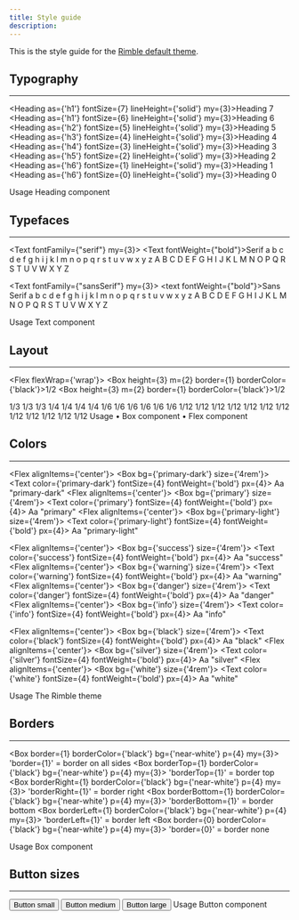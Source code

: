 ```yaml
---
title: Style guide
description:
---
```



This is the style guide for the [Rimble default theme](/components/rimble-ui/rimble-theme).

## Typography

---

<Heading as={'h1'} fontSize={7} lineHeight={'solid'} my={3}>Heading 7</Heading>
<Heading as={'h1'} fontSize={6} lineHeight={'solid'} my={3}>Heading 6</Heading>
<Heading as={'h2'} fontSize={5} lineHeight={'solid'} my={3}>Heading 5</Heading>
<Heading as={'h3'} fontSize={4} lineHeight={'solid'} my={3}>Heading 4</Heading>
<Heading as={'h4'} fontSize={3} lineHeight={'solid'} my={3}>Heading 3</Heading>
<Heading as={'h5'} fontSize={2} lineHeight={'solid'} my={3}>Heading 2</Heading>
<Heading as={'h6'} fontSize={1} lineHeight={'solid'} my={3}>Heading 1</Heading>
<Heading as={'h6'} fontSize={0} lineHeight={'solid'} my={3}>Heading 0</Heading>

<Box my={4}>
  <Heading as={"h4"} fontSize={3}>
    Usage
  </Heading>

  <RimbleGatsbyLink fontSize={2} to="/components/rimble-ui/Heading">
    Heading component
  </RimbleGatsbyLink>
</Box>

## Typefaces

---

<Text fontFamily={"serif"} my={3}>
  <Text fontWeight={"bold"}>Serif</Text>
  <Box>a b c d e f g h i j k l m n o p q r s t u v w x y z</Box>
  <Box>A B C D E F G H I J K L M N O P Q R S T U V W X Y Z</Box>
</Text>

<Text fontFamily={"sansSerif"} my={3}>
  <text fontWeight={"bold"}>Sans Serif</text>
  <Box>a b c d e f g h i j k l m n o p q r s t u v w x y z</Box>
  <Box>A B C D E F G H I J K L M N O P Q R S T U V W X Y Z</Box>
</Text>

<Box my={4}>
  <Heading as={"h4"} fontSize={3}>
    Usage
  </Heading>
  <RimbleGatsbyLink fontSize={2} to="/components/rimble-ui/Text">
    Text component
  </RimbleGatsbyLink>
</Box>

## Layout

---

<Flex flexWrap={'wrap'}>
  <Box width={1/2}>
    <Box height={3} m={2} border={1} borderColor={'black'}>1/2</Box>
  </Box>
  <Box width={1/2}>
    <Box height={3} m={2} border={1} borderColor={'black'}>1/2</Box>
  </Box>

  <Box width={1/3}>
    <Box height={3} m={2} border={1} borderColor={'black'}>1/3</Box>
  </Box>
  <Box width={1/3}>
    <Box height={3} m={2} border={1} borderColor={'black'}>1/3</Box>
  </Box>
  <Box width={1/3}>
    <Box height={3} m={2} border={1} borderColor={'black'}>1/3</Box>
  </Box>

  <Box width={1/4}>
    <Box height={3} m={2} border={1} borderColor={'black'}>1/4</Box>
  </Box>
  <Box width={1/4}>
    <Box height={3} m={2} border={1} borderColor={'black'}>1/4</Box>
  </Box>
  <Box width={1/4}>
    <Box height={3} m={2} border={1} borderColor={'black'}>1/4</Box>
  </Box>
  <Box width={1/4}>
    <Box height={3} m={2} border={1} borderColor={'black'}>1/4</Box>
  </Box>

  <Box width={1/6}>
    <Box height={3} m={2} border={1} borderColor={'black'}>1/6</Box>
  </Box>
  <Box width={1/6}>
    <Box height={3} m={2} border={1} borderColor={'black'}>1/6</Box>
  </Box>
  <Box width={1/6}>
    <Box height={3} m={2} border={1} borderColor={'black'}>1/6</Box>
  </Box>
  <Box width={1/6}>
    <Box height={3} m={2} border={1} borderColor={'black'}>1/6</Box>
  </Box>
  <Box width={1/6}>
    <Box height={3} m={2} border={1} borderColor={'black'}>1/6</Box>
  </Box>
  <Box width={1/6}>
    <Box height={3} m={2} border={1} borderColor={'black'}>1/6</Box>
  </Box>

  <Box width={1/12}>
    <Box height={3} m={2} border={1} borderColor={'black'}>1/12</Box>
  </Box>
  <Box width={1/12}>
    <Box height={3} m={2} border={1} borderColor={'black'}>1/12</Box>
  </Box>
  <Box width={1/12}>
    <Box height={3} m={2} border={1} borderColor={'black'}>1/12</Box>
  </Box>
  <Box width={1/12}>
    <Box height={3} m={2} border={1} borderColor={'black'}>1/12</Box>
  </Box>
  <Box width={1/12}>
    <Box height={3} m={2} border={1} borderColor={'black'}>1/12</Box>
  </Box>
  <Box width={1/12}>
    <Box height={3} m={2} border={1} borderColor={'black'}>1/12</Box>
  </Box>
  <Box width={1/12}>
    <Box height={3} m={2} border={1} borderColor={'black'}>1/12</Box>
  </Box>
  <Box width={1/12}>
    <Box height={3} m={2} border={1} borderColor={'black'}>1/12</Box>
  </Box>
  <Box width={1/12}>
    <Box height={3} m={2} border={1} borderColor={'black'}>1/12</Box>
  </Box>
  <Box width={1/12}>
    <Box height={3} m={2} border={1} borderColor={'black'}>1/12</Box>
  </Box>
  <Box width={1/12}>
    <Box height={3} m={2} border={1} borderColor={'black'}>1/12</Box>
  </Box>
  <Box width={1/12}>
    <Box height={3} m={2} border={1} borderColor={'black'}>1/12</Box>
  </Box>

</Flex>

<Box my={4}>
  <Heading as={"h4"} fontSize={3}>
    Usage
  </Heading>
  <Box>
    <RimbleGatsbyLink fontSize={2} to="/components/rimble-ui/Box">
      • Box component
    </RimbleGatsbyLink>
  </Box>
  <Box>
    <RimbleGatsbyLink fontSize={2} to="/components/rimble-ui/Flex">
      • Flex component
    </RimbleGatsbyLink>
  </Box>
</Box>

## Colors

---

<Flex alignItems={'center'}>
  <Box bg={'primary-dark'} size={'4rem'}></Box>
  <Text color={'primary-dark'} fontSize={4} fontWeight={'bold'} px={4}>
    Aa
  </Text>
  <Text>
    "primary-dark"
  </Text>
</Flex>
<Flex alignItems={'center'}>
  <Box bg={'primary'} size={'4rem'}></Box>
  <Text color={'primary'} fontSize={4} fontWeight={'bold'} px={4}>
    Aa
  </Text>
  <Text>
    "primary"
  </Text>
</Flex>
<Flex alignItems={'center'}>
  <Box bg={'primary-light'} size={'4rem'}></Box>
  <Text color={'primary-light'} fontSize={4} fontWeight={'bold'} px={4}>
    Aa
  </Text>
  <Text>
    "primary-light"
  </Text>
</Flex>

<Flex alignItems={'center'}>
  <Box bg={'success'} size={'4rem'}></Box>
  <Text color={'success'} fontSize={4} fontWeight={'bold'} px={4}>
    Aa
  </Text>
  <Text>
    "success"
  </Text>
</Flex>
<Flex alignItems={'center'}>
  <Box bg={'warning'} size={'4rem'}></Box>
  <Text color={'warning'} fontSize={4} fontWeight={'bold'} px={4}>
    Aa
  </Text>
  <Text>
    "warning"
  </Text>
</Flex>
<Flex alignItems={'center'}>
  <Box bg={'danger'} size={'4rem'}></Box>
  <Text color={'danger'} fontSize={4} fontWeight={'bold'} px={4}>
    Aa
  </Text>
  <Text>
    "danger"
  </Text>
</Flex>
<Flex alignItems={'center'}>
  <Box bg={'info'} size={'4rem'}></Box>
  <Text color={'info'} fontSize={4} fontWeight={'bold'} px={4}>
    Aa
  </Text>
  <Text>
    "info"
  </Text>
</Flex>

<Flex alignItems={'center'}>
  <Box bg={'black'} size={'4rem'}></Box>
  <Text color={'black'} fontSize={4} fontWeight={'bold'} px={4}>
    Aa
  </Text>
  <Text>
    "black"
  </Text>
</Flex>
<Flex alignItems={'center'}>
  <Box bg={'silver'} size={'4rem'}></Box>
  <Text color={'silver'} fontSize={4} fontWeight={'bold'} px={4}>
    Aa
  </Text>
  <Text>
    "silver"
  </Text>
</Flex>
<Flex alignItems={'center'}>
  <Box bg={'white'} size={'4rem'}></Box>
  <Text color={'white'} fontSize={4} fontWeight={'bold'} px={4}>
    Aa
  </Text>
  <Text>
    "white"
  </Text>
</Flex>

<Box my={4}>
  <Heading as={"h4"} fontSize={3}>
    Usage
  </Heading>
  <RimbleGatsbyLink fontSize={2} to="/components/rimble-ui/rimble-theme">
    The Rimble theme
  </RimbleGatsbyLink>
</Box>

## Borders

---

<Box border={1} borderColor={'black'} bg={'near-white'} p={4} my={3}>
  'border={1}' = border on all sides
</Box>
<Box borderTop={1} borderColor={'black'} bg={'near-white'} p={4} my={3}>
  'borderTop={1}' = border top
</Box>
<Box borderRight={1} borderColor={'black'} bg={'near-white'} p={4} my={3}>
  'borderRight={1}' = border right
</Box>
<Box borderBottom={1} borderColor={'black'} bg={'near-white'} p={4} my={3}>
   'borderBottom={1}' = border bottom
</Box>
<Box borderLeft={1} borderColor={'black'} bg={'near-white'} p={4} my={3}>
  'borderLeft={1}' = border left
</Box>
<Box border={0} borderColor={'black'} bg={'near-white'} p={4} my={3}>
  'border={0}' = border none
</Box>

<Box my={4}>
  <Heading as={"h4"} fontSize={3}>
    Usage
  </Heading>
  <RimbleGatsbyLink fontSize={2} to="/components/rimble-ui/Box">
    Box component
  </RimbleGatsbyLink>
</Box>

## Button sizes

---

<Flex>
  <Box width={1 / 2} mb={1}>
    <Button size="small">Button small</Button>
  </Box>
  <Box width={1 / 2}></Box>
</Flex>

<Box mb={1}>
  <Button size="medium">Button medium</Button>
</Box>

<Box mb={1}>
  <Button size="large">Button large</Button>
</Box>

<Box my={4}>
  <Heading as={"h4"} fontSize={3}>
    Usage
  </Heading>
  <RimbleGatsbyLink fontSize={2} to="/components/rimble-ui/Button">
    Button component
  </RimbleGatsbyLink>
</Box>
